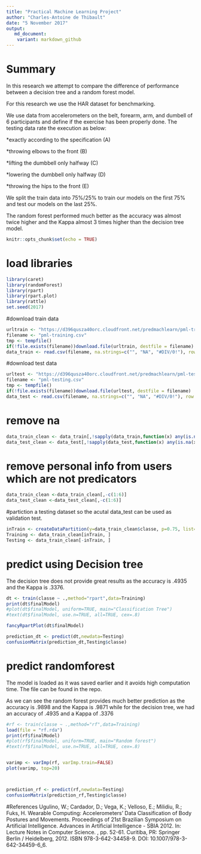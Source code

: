 ```yaml
---
title: "Practical Machine Learning Project"
author: "Charles-Antoine de Thibault"
date: "5 November 2017"
output: 
   md_document:
    variant: markdown_github
---
```

# Summary

In this research we attempt to compare the difference of performance between a decision tree and a random forest model.

For this research we use the HAR dataset for benchmarking.

We use data from accelerometers on the belt, forearm, arm, and dumbell of 6 participants and define if the exercise has been properly done. The testing data rate the execution as below:

*exactly according to the specification (A)

*throwing elbows to the front (B)

*lifting the dumbbell only halfway (C)

*lowering the dumbbell only halfway (D)

*throwing the hips to the front (E)

We split the train data into 75%/25% to train our models on the first 75% and test our models on the last 25%.

The random forest performed much better as the accuracy was almost twice higher and the Kappa almost 3 times higher than the decision tree model. 


```r
knitr::opts_chunk$set(echo = TRUE)
```
# load libraries
```r
library(caret)
library(randomForest)
library(rpart)
library(rpart.plot)
library(rattle)
set.seed(2017)
```
#download train data
```r
urltrain <- "https://d396qusza40orc.cloudfront.net/predmachlearn/pml-training.csv"
filename <- "pml-training.csv"
tmp <- tempfile()
if(!file.exists(filename))download.file(urltrain, destfile = filename)
data_train <- read.csv(filename, na.strings=c("", "NA", "#DIV/0!"), row.names = 1)
```
#download test data
```r
urltest <- "https://d396qusza40orc.cloudfront.net/predmachlearn/pml-testing.csv"
filename <- "pml-testing.csv"
tmp <- tempfile()
if(!file.exists(filename))download.file(urltest, destfile = filename)
data_test <- read.csv(filename, na.strings=c("", "NA", "#DIV/0!"), row.names = 1)
```
# remove na
```r
data_train_clean <- data_train[,!sapply(data_train,function(x) any(is.na(x)))]
data_test_clean <- data_test[,!sapply(data_test,function(x) any(is.na(x)))]
```
# remove personal info from users which are not predicators
```r
data_train_clean <-data_train_clean[,-c(1:6)]
data_test_clean <-data_test_clean[,-c(1:6)]
```
#partiction a testing dataset so the acutal data_test can be used as validation test.
```r
inTrain <- createDataPartition(y=data_train_clean$classe, p=0.75, list=FALSE)
Training <- data_train_clean[inTrain, ] 
Testing <- data_train_clean[-inTrain, ]
```
# predict using Decision tree
The decision tree does not provide great results as the accuracy is .4935 and the Kappa is .3376.

```r
dt <- train(classe ~ .,method="rpart",data=Training)
print(dt$finalModel)
#plot(dt$finalModel, uniform=TRUE, main="Classification Tree")
#text(dt$finalModel, use.n=TRUE, all=TRUE, cex=.8)

fancyRpartPlot(dt$finalModel)

prediction_dt <- predict(dt,newdata=Testing)
confusionMatrix(prediction_dt,Testing$classe)
```
# predict randomforest
The model is loaded as it was saved earlier and it avoids high computation time. The file can be found in the repo.

As we can see the random forest provides much better prediction as the accuracy is .9898 and the Kappa is .9871 while for the decision tree, we had an accuracy of .4935 and a Kappa of .3376
```r
#rf <- train(classe ~ .,method="rf",data=Training)
load(file = "rf.rda")
print(rf$finalModel)
#plot(rf$finalModel, uniform=TRUE, main="Random forest")
#text(rf$finalModel, use.n=TRUE, all=TRUE, cex=.8)


varimp <- varImp(rf, varImp.train=FALSE)
plot(varimp, top=20)



prediction_rf <- predict(rf,newdata=Testing)
confusionMatrix(prediction_rf,Testing$classe)
```

#References
Ugulino, W.; Cardador, D.; Vega, K.; Velloso, E.; Milidiu, R.; Fuks, H. Wearable Computing: Accelerometers' Data Classification of Body Postures and Movements. Proceedings of 21st Brazilian Symposium on Artificial Intelligence. Advances in Artificial Intelligence - SBIA 2012. In: Lecture Notes in Computer Science. , pp. 52-61. Curitiba, PR: Springer Berlin / Heidelberg, 2012. ISBN 978-3-642-34458-9. DOI: 10.1007/978-3-642-34459-6_6. 

